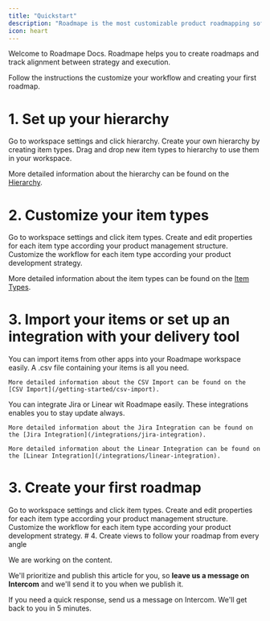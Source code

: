 ```yaml
---
title: "Quickstart"
description: "Roadmape is the most customizable product roadmapping software."
icon: heart
---
```


Welcome to Roadmape Docs. Roadmape helps you to create roadmaps and track alignment between strategy and execution.

Follow the instructions the customize your workflow and creating your first roadmap.

# 1. Set up your hierarchy
<Steps>
  <Step title="First Step">
    Go to workspace settings and click hierarchy.
  </Step>
  <Step title="Second Step">
    Create your own hierarchy by creating item types.
  </Step>
  <Step title="Third Step">
    Drag and drop new item types to hierarchy to use them in your workspace.
  </Step>
</Steps>

<Info>More detailed information about the hierarchy can be found on the [Hierarchy](/understanding-items/hierarhy).</Info>

# 2. Customize your item types
<Steps>
  <Step title="First Step">
    Go to workspace settings and click item types.
  </Step>
  <Step title="Second Step">
    Create and edit properties for each item type according your product management structure.
  </Step>
  <Step title="Third Step">
    Customize the workflow for each item type according your product development strategy.
  </Step>
</Steps>

<Info>More detailed information about the item types can be found on the [Item Types](/understanding-items/item-types).</Info>

# 3. Import your items or set up an integration with your delivery tool
<AccordionGroup>

  <Accordion title="Import items" icon="file-csv">
    You can import items from other apps into your Roadmape workspace easily. A .csv file containing your items is all you need.

    More detailed information about the CSV Import can be found on the [CSV Import](/getting-started/csv-import).
  </Accordion>

  <Accordion title="Integrate your delivery tool">
    You can integrate Jira or Linear wit Roadmape easily. These integrations enables you to stay update always.

    More detailed information about the Jira Integration can be found on the [Jira Integration](/integrations/jira-integration).

    More detailed information about the Linear Integration can be found on the [Linear Integration](/integrations/linear-integration).
  </Accordion>
</AccordionGroup>

# 3. Create your first roadmap
<Steps>
  <Step title="First Step">
    Go to workspace settings and click item types.
  </Step>
  <Step title="Second Step">
    Create and edit properties for each item type according your product management structure.
  </Step>
  <Step title="Third Step">
    Customize the workflow for each item type according your product development strategy.
  </Step>
</Steps>
# 4. Create views to follow your roadmap from every angle 





We are working on the content. 

We'll prioritize and publish this article for you, so **leave us a message on Intercom** and we'll send it to you when we publish it.

If you need a quick response, send us a message on Intercom. We'll get back to you in 5 minutes.